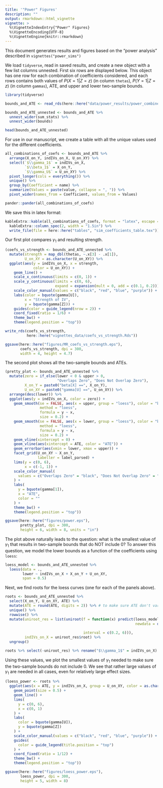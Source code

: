 ```yaml
---
title: '"Power" Figures'
description: ""
output: rmarkdown::html_vignette
vignette: >
  %\VignetteIndexEntry{"Power" Figures}
  %\VignetteEncoding{UTF-8}
  %\VignetteEngine{knitr::rmarkdown}
---
```


This document generates results and figures based on the "power analysis" described in `vignettes("power_sims")`

We load `tidyverse`, read in saved results, and create a new object with a few list columns unnested. First six rows are displayed below. This object has one row for each combination of coefficients considered, and each rows contains both values of $P(X = 1 | Z = z)$ (in column `thetas`), $P(Y = 1 | Z = z)$ (in column `gammas`), ATE, and upper and lower two-sample bounds.

```r
library(tidyverse)

bounds_and_ATE <- read_rds(here::here("data/power_results/power_combined_results.Rds"))

bounds_and_ATE_unnested <- bounds_and_ATE %>% 
  unnest_wider(sum_stats) %>%
  unnest_wider(bounds)

head(bounds_and_ATE_unnested)
```

For use in our manuscript, we create a table with all the unique values used for the different coefficients. 

```r
all_combinations_of_coefs <- bounds_and_ATE %>%
  arrange(X_on_Y, indIVs_on_X, U_on_XY) %>%
  select(`$\\gamma_1$` = indIVs_on_X,
         `$\\beta_1$` = X_on_Y,
         `$\\gamma_U$` = U_on_XY) %>%
  pivot_longer(cols = everything()) %>%
  unique() %>%
  group_by(Coefficient = name) %>%
  summarize(Values = paste(value, collapse = ", ")) %>%
  pivot_wider(names_from = Coefficient, values_from = Values)

pander::pander(all_combinations_of_coefs)
```

We save this in latex format:

```r
kableExtra::kable(all_combinations_of_coefs, format = "latex", escape = FALSE, booktabs = TRUE) %>%
  kableExtra::column_spec(2, width = "1.5in") %>%
  write_file(file = here::here("tables", "sim_coefficients_table.tex"))
```

Our first plot compares $\gamma_1$ and resulting strength. 

```r
(coefs_vs_strength <- bounds_and_ATE_unnested %>%
  mutate(strength = map_dbl(thetas, ~.x[3] - .x[1]),
         U_on_XY = as.character(U_on_XY)) %>%
  ggplot(aes(y = indIVs_on_X, x = strength,
             color = U_on_XY)) +
    geom_line() +
    scale_x_continuous(limits = c(0, 1)) +
    scale_y_continuous(limits = c(0, 6),
                       expand = expansion(mult = 0, add = c(0.1, 0.2))) +
    scale_color_manual(values = c("black", "red", "blue", "purple")) +
    labs(color = bquote(gamma[U]),
         x = "Strength of IV",
         y = bquote(gamma[Z])) +
    guides(color = guide_legend(nrow = 2)) +
    coord_fixed(ratio = 1/6) +
    theme_bw() +
    theme(legend.position = "top"))

write_rds(coefs_vs_strength, 
          here::here("vignettes_data/coefs_vs_strength.Rds"))

ggsave(here::here("figures/MR_coefs_vs_strength.eps"),
       coefs_vs_strength, dpi = 300,
       width = 4, height = 4.7)
```

The second plot shows all the two-sample bounds and ATEs. 

```r
(pretty_plot <- bounds_and_ATE_unnested %>%
  mutate(zero = if_else(lower < 0 & upper > 0,
                        "Overlaps Zero", "Does Not Overlap Zero"),
         X_on_Y = paste0("beta[X] ==", X_on_Y),
         U_on_XY = paste0("gamma[U] ==", U_on_XY)) %>%
  arrange(desc(lower)) %>%
  ggplot(aes(y = indIVs_on_X, color = zero)) +
    geom_smooth(se = FALSE, aes(x = upper, group = "loess"), color = "black",
                method = "loess",
                formula = y ~ x,
                size = 0.2) +
    geom_smooth(se = FALSE, aes(x = lower, group = "loess"), color = "black",
                method = "loess",
                formula = y ~ x,
                size = 0.2) +
    geom_vline(xintercept = 0) +
    geom_vline(aes(xintercept = ATE, color = "ATE")) +
    geom_errorbar(aes(xmin = lower, xmax = upper)) +
    facet_grid(U_on_XY ~ X_on_Y,
               labeller = label_parsed) +
    lims(y = c(0, 6),
         x = c(-1, 1)) +
    scale_color_manual(
      values = c("Overlaps Zero" = "black", "Does Not Overlap Zero" = "red", "ATE" = "blue")
    ) +
    labs(
      y = bquote(gamma[1]),
      x = "ATE",
      color = ""
    ) +
    theme_bw() +
    theme(legend.position = "top"))

ggsave(here::here("figures/power.eps"),
       pretty_plot, dpi = 300,
       height = 6, width = 8, units = "in")
```

The plot above naturally leads to the question: what is the smallest value of $\gamma_1$ that results in two-sample bounds that do NOT include $0$? To answer this question, we model the lower bounds as a function of the coefficients using `loess`:

```r
loess_model <- bounds_and_ATE_unnested %>%
  loess(data = .,
        lower ~ indIVs_on_X + X_on_Y + U_on_XY,
        span = 0.5)
```

Next, we find roots for the loess curves (one for each of the panels above). 

```r
roots <- bounds_and_ATE_unnested %>%
  select(X_on_Y, U_on_XY, ATE) %>%
  mutate(ATE = round(ATE, digits = 2)) %>% # to make sure ATE don't vary due to differences from randomness
  unique() %>%
  rowwise() %>%
  mutate(uniroot_res = list(uniroot(f = function(x) predict(loess_model,
                                                            newdata = data.frame(indIVs_on_X = x,
                                                                                 X_on_Y = X_on_Y, U_on_XY = U_on_XY)),
                                    interval = c(0.2, 6))),
         indIVs_on_X = uniroot_res$root) %>%
  ungroup()

roots %>% select(-uniroot_res) %>% rename("$\\gamma_1$" = indIVs_on_X) %>% pander::pander()
```

Using these values, we plot the smallest values of $\gamma_1$ needed to make sure the two-sample bounds do not include $0$. We see that rather large values of $\gamma_1$ are needed in all cases, even for relatively large effect sizes. 

```r
(loess_power <- roots %>%
  ggplot(aes(x = ATE, y = indIVs_on_X, group = U_on_XY, color = as.character(U_on_XY))) +
    geom_point(size = 0.5) +
    geom_line() +
    lims(
      y = c(0, 6),
      x = c(0, 1)
    ) +
    labs(
      color = bquote(gamma[U]),
      y = bquote(gamma[Z])
    ) +
    scale_color_manual(values = c("black", "red", "blue", "purple")) +
    guides(
      color = guide_legend(title.position = "top")
    ) +
    coord_fixed(ratio = 1/12) +
    theme_bw() +
    theme(legend.position = "top"))

ggsave(here::here("figures/loess_power.eps"),
       loess_power, dpi = 300,
       height = 5, width = 8)
```

